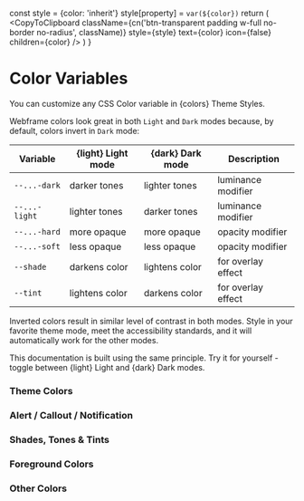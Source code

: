
  const style = {color: 'inherit'}
  style[property] = `var(${color})`
  return (
    <CopyToClipboard
      className={cn('btn-transparent padding w-full no-border no-radius', className)}
      style={style} text={color} icon={false}
      children={color}
    />
  )
}

# Color Variables

You can customize any CSS Color variable in {colors} Theme Styles.

Webframe colors look great in both `Light` and `Dark` modes because, by default, colors invert in `Dark` mode:

| Variable      | {light} Light mode | {dark} Dark mode | Description        |
|---------------|--------------------|------------------|--------------------|
| `--...-dark`  | darker tones       | lighter tones    | luminance modifier |
| `--...-light` | lighter tones      | darker tones     | luminance modifier |
| `--...-hard`  | more opaque        | more opaque      | opacity modifier   |
| `--...-soft`  | less opaque        | less opaque      | opacity modifier   |
| `--shade`     | darkens color      | lightens color   | for overlay effect |
| `--tint`      | lightens color     | darkens color    | for overlay effect |

Inverted colors result in similar level of contrast in both modes. Style in your favorite theme mode, meet the accessibility standards, and it will automatically work for the other modes.

This documentation is built using the same principle.
Try it for yourself - toggle between {light} Light and {dark} Dark modes.

### Theme Colors

<CodeExample>
  <Row className='center gap-smaller wrap no-wrap-text' style={{color: 'white'}}>
    <View>
      <ColorSample color='--primary-darkest' />
      <ColorSample color='--primary-darker' />
      <ColorSample color='--primary-dark' />
      <ColorSample color='--primary' />
      <ColorSample color='--primary-light' />
      <ColorSample color='--primary-lighter' />
      <ColorSample color='--primary-lightest' />
    </View>
    <View>
      <ColorSample color='--secondary-darkest' />
      <ColorSample color='--secondary-darker' />
      <ColorSample color='--secondary-dark' />
      <ColorSample color='--secondary' />
      <ColorSample color='--secondary-light' />
      <ColorSample color='--secondary-lighter' />
      <ColorSample color='--secondary-lightest' />
    </View>
    <View>
      <ColorSample color='--accent-darkest' />
      <ColorSample color='--accent-darker' />
      <ColorSample color='--accent-dark' />
      <ColorSample color='--accent' />
      <ColorSample color='--accent-light' />
      <ColorSample color='--accent-lighter' />
      <ColorSample color='--accent-lightest' />
    </View>
    <View>
      <ColorSample color='--neutral-hardest' />
      <ColorSample color='--neutral-harder' />
      <ColorSample color='--neutral-hard' />
      <ColorSample color='--neutral' />
      <ColorSample color='--neutral-soft' />
      <ColorSample color='--neutral-softer' />
      <ColorSample color='--neutral-softest' />
    </View>
  </Row>
</CodeExample>

### Alert / Callout / Notification

<CodeExample>
  <Row className='center gap wrap no-wrap-text' style={{color: 'white'}}>
    <View>
      <ColorSample color='--info-darkest' />
      <ColorSample color='--info-darker' />
      <ColorSample color='--info-dark' />
      <ColorSample color='--info' />
      <ColorSample color='--info-light' />
      <ColorSample color='--info-lighter' />
      <ColorSample color='--info-lightest' />
    </View>
    <View>
      <ColorSample color='--success-darkest' />
      <ColorSample color='--success-darker' />
      <ColorSample color='--success-dark' />
      <ColorSample color='--success' />
      <ColorSample color='--success-light' />
      <ColorSample color='--success-lighter' />
      <ColorSample color='--success-lightest' />
    </View>
    <View>
      <ColorSample color='--warning-darkest' />
      <ColorSample color='--warning-darker' />
      <ColorSample color='--warning-dark' />
      <ColorSample color='--warning' />
      <ColorSample color='--warning-light' />
      <ColorSample color='--warning-lighter' />
      <ColorSample color='--warning-lightest' />
    </View>
    <View>
      <ColorSample color='--error-darkest' />
      <ColorSample color='--error-darker' />
      <ColorSample color='--error-dark' />
      <ColorSample color='--error' />
      <ColorSample color='--error-light' />
      <ColorSample color='--error-lighter' />
      <ColorSample color='--error-lightest' />
    </View>
  </Row>
</CodeExample>

### Shades, Tones & Tints

<CodeExample>
  <Row className='center gap wrap no-wrap-text'>
    <View style={{color: 'white'}}>
      <ColorSample color='--shade-hardest-2x' />
      <ColorSample color='--shade-hardest' />
      <ColorSample color='--shade-harder' />
      <ColorSample color='--shade-hard' />
      <ColorSample color='--shade' />
      <ColorSample color='--shade-soft' />
      <ColorSample color='--shade-softer' />
      <ColorSample color='--shade-softest' />
      <ColorSample color='--shade-softest-2x' />
    </View>
    <View style={{color: 'white'}}>
      <ColorSample color='--tone-hardest-2x' />
      <ColorSample color='--tone-hardest' />
      <ColorSample color='--tone-harder' />
      <ColorSample color='--tone-hard' />
      <ColorSample color='--tone' />
      <ColorSample color='--tone-soft' />
      <ColorSample color='--tone-softer' />
      <ColorSample color='--tone-softest' />
      <ColorSample color='--tone-softest-2x' />
    </View>
    <View>
      <ColorSample color='--tint-hardest-2x' />
      <ColorSample color='--tint-hardest' />
      <ColorSample color='--tint-harder' />
      <ColorSample color='--tint-hard' />
      <ColorSample color='--tint' />
      <ColorSample color='--tint-soft' />
      <ColorSample color='--tint-softer' />
      <ColorSample color='--tint-softest' />
      <ColorSample color='--tint-softest-2x' />
    </View>
  </Row>
</CodeExample>

### Foreground Colors

<CodeExample>
  <Row className='center bold wrap no-wrap-text'>
    <View style={{background: 'var(--neutral)'}}>
      <ColorSample property='color' color='--text' />
      <ColorSample property='color' color='--text-inverted' />
      <ColorSample property='color' color='--border' />
    </View>
    <View className='border'>
      <ColorSample property='color' color='--link' />
      <ColorSample property='color' color='--link-focus' />
      <ColorSample property='color' color='--link-active' />
    </View>
    <View className='border'>
      <ColorSample property='color' color='--dark' />
      <ColorSample property='color' color='--grey' />
      <ColorSample property='color' color='--light' />
    </View>
  </Row>
</CodeExample>

### Other Colors

<CodeExample>
  <Row className='center gap-smaller wrap no-wrap-text'>
    <View>
      <ColorSample className='border' color='--bg' />
    </View>
  </Row>
</CodeExample>
